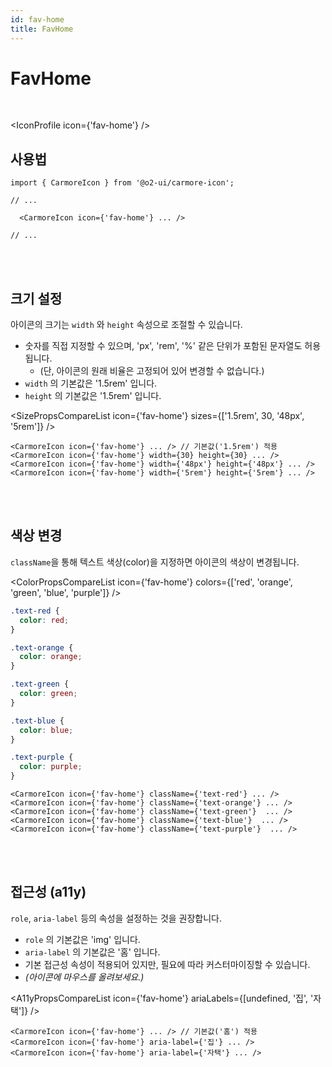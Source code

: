 ```yaml
---
id: fav-home
title: FavHome
---
```




# FavHome

<br />

<IconProfile icon={'fav-home'} />

## 사용법

```tsx
import { CarmoreIcon } from '@o2-ui/carmore-icon';

// ...

  <CarmoreIcon icon={'fav-home'} ... />

// ...
```

<br />
<br />

## 크기 설정

아이콘의 크기는 `width` 와 `height` 속성으로 조절할 수 있습니다.

- 숫자를 직접 지정할 수 있으며, 'px', 'rem', '%' 같은 단위가 포함된 문자열도 허용됩니다.
  - (단, 아이콘의 원래 비율은 고정되어 있어 변경할 수 없습니다.)
- `width` 의 기본값은 '1.5rem' 입니다.
- `height` 의 기본값은 '1.5rem' 입니다.

<SizePropsCompareList icon={'fav-home'} sizes={['1.5rem', 30, '48px', '5rem']} />

```tsx
<CarmoreIcon icon={'fav-home'} ... /> // 기본값('1.5rem') 적용
<CarmoreIcon icon={'fav-home'} width={30} height={30} ... />
<CarmoreIcon icon={'fav-home'} width={'48px'} height={'48px'} ... />
<CarmoreIcon icon={'fav-home'} width={'5rem'} height={'5rem'} ... />
```

<br />
<br />

## 색상 변경

`className`을 통해 텍스트 색상(color)을 지정하면 아이콘의 색상이 변경됩니다.

<ColorPropsCompareList icon={'fav-home'} colors={['red', 'orange', 'green', 'blue', 'purple']} />

```css
.text-red {
  color: red;
}

.text-orange {
  color: orange;
}

.text-green {
  color: green;
}

.text-blue {
  color: blue;
}

.text-purple {
  color: purple;
}
```

```tsx
<CarmoreIcon icon={'fav-home'} className={'text-red'} ... />
<CarmoreIcon icon={'fav-home'} className={'text-orange'} ... />
<CarmoreIcon icon={'fav-home'} className={'text-green'}  ... />
<CarmoreIcon icon={'fav-home'} className={'text-blue'}  ... />
<CarmoreIcon icon={'fav-home'} className={'text-purple'}  ... />
```

<br />
<br />

## 접근성 (a11y)

`role`, `aria-label` 등의 속성을 설정하는 것을 권장합니다.

- `role` 의 기본값은 'img' 입니다.
- `aria-label` 의 기본값은 '홈' 입니다.
- 기본 접근성 속성이 적용되어 있지만, 필요에 따라 커스터마이징할 수 있습니다.
- _(아이콘에 마우스를 올려보세요.)_

<A11yPropsCompareList icon={'fav-home'} ariaLabels={[undefined, '집', '자택']} />

```tsx
<CarmoreIcon icon={'fav-home'} ... /> // 기본값('홈') 적용
<CarmoreIcon icon={'fav-home'} aria-label={'집'} ... />
<CarmoreIcon icon={'fav-home'} aria-label={'자택'} ... />
```

